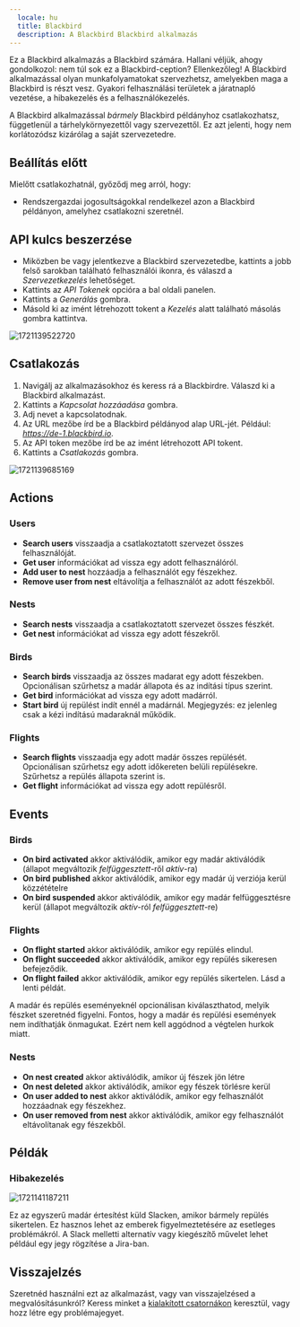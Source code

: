 ```yaml
---
  locale: hu
  title: Blackbird
  description: A Blackbird Blackbird alkalmazás
---
```


<LinkCard title="Megtekintés a Githubon" target="_blank" href="https://github.com/bb-io/Blackbird" icon="github" />

Ez a Blackbird alkalmazás a Blackbird számára. Hallani véljük, ahogy gondolkozol: nem túl sok ez a Blackbird-ception? Ellenkezőleg! A Blackbird alkalmazással olyan munkafolyamatokat szervezhetsz, amelyekben maga a Blackbird is részt vesz. Gyakori felhasználási területek a járatnapló vezetése, a hibakezelés és a felhasználókezelés.

A Blackbird alkalmazással _bármely_ Blackbird példányhoz csatlakozhatsz, függetlenül a tárhelykörnyezettől vagy szervezettől. Ez azt jelenti, hogy nem korlátozódsz kizárólag a saját szervezetedre.

## Beállítás előtt

Mielőtt csatlakozhatnál, győződj meg arról, hogy:

- Rendszergazdai jogosultságokkal rendelkezel azon a Blackbird példányon, amelyhez csatlakozni szeretnél.

## API kulcs beszerzése

- Miközben be vagy jelentkezve a Blackbird szervezetedbe, kattints a jobb felső sarokban található felhasználói ikonra, és válaszd a _Szervezetkezelés_ lehetőséget.
- Kattints az _API Tokenek_ opcióra a bal oldali panelen.
- Kattints a _Generálás_ gombra.
- Másold ki az imént létrehozott tokent a _Kezelés_ alatt található másolás gombra kattintva.

![1721139522720](https://raw.githubusercontent.com/bb-io/Blackbird/main/image/README/1721139522720.png)

## Csatlakozás

1. Navigálj az alkalmazásokhoz és keress rá a Blackbirdre. Válaszd ki a Blackbird alkalmazást.
2. Kattints a _Kapcsolat hozzáadása_ gombra.
3. Adj nevet a kapcsolatodnak.
4. Az URL mezőbe írd be a Blackbird példányod alap URL-jét. Például: _https://de-1.blackbird.io_.
5. Az API token mezőbe írd be az imént létrehozott API tokent.
6. Kattints a _Csatlakozás_ gombra.

![1721139685169](https://raw.githubusercontent.com/bb-io/Blackbird/main/image/README/1721139685169.png)

## Actions

### Users
- **Search users** visszaadja a csatlakoztatott szervezet összes felhasználóját.
- **Get user** információkat ad vissza egy adott felhasználóról.
- **Add user to nest** hozzáadja a felhasználót egy fészekhez.
- **Remove user from nest** eltávolítja a felhasználót az adott fészekből.

### Nests
- **Search nests** visszaadja a csatlakoztatott szervezet összes fészkét.
- **Get nest** információkat ad vissza egy adott fészekről.

### Birds
- **Search birds** visszaadja az összes madarat egy adott fészekben. Opcionálisan szűrhetsz a madár állapota és az indítási típus szerint.
- **Get bird** információkat ad vissza egy adott madárról.
- **Start bird** új repülést indít ennél a madárnál. Megjegyzés: ez jelenleg csak a kézi indítású madaraknál működik.

### Flights
- **Search flights** visszaadja egy adott madár összes repülését. Opcionálisan szűrhetsz egy adott időkereten belüli repülésekre. Szűrhetsz a repülés állapota szerint is.
- **Get flight** információkat ad vissza egy adott repülésről.

## Events

### Birds
- **On bird activated** akkor aktiválódik, amikor egy madár aktiválódik (állapot megváltozik _felfüggesztett_-ről _aktív_-ra)
- **On bird published** akkor aktiválódik, amikor egy madár új verziója kerül közzétételre
- **On bird suspended** akkor aktiválódik, amikor egy madár felfüggesztésre kerül (állapot megváltozik _aktív_-ról _felfüggesztett_-re)

### Flights
- **On flight started** akkor aktiválódik, amikor egy repülés elindul.
- **On flight succeeded** akkor aktiválódik, amikor egy repülés sikeresen befejeződik.
- **On flight failed** akkor aktiválódik, amikor egy repülés sikertelen. Lásd a lenti példát.

A madár és repülés eseményeknél opcionálisan kiválaszthatod, melyik fészket szeretnéd figyelni. Fontos, hogy a madár és repülési események nem indíthatják önmagukat. Ezért nem kell aggódnod a végtelen hurkok miatt.

### Nests
- **On nest created** akkor aktiválódik, amikor új fészek jön létre
- **On nest deleted** akkor aktiválódik, amikor egy fészek törlésre kerül
- **On user added to nest** akkor aktiválódik, amikor egy felhasználót hozzáadnak egy fészekhez.
- **On user removed from nest** akkor aktiválódik, amikor egy felhasználót eltávolítanak egy fészekből.

## Példák

### Hibakezelés
![1721141187211](https://raw.githubusercontent.com/bb-io/Blackbird/main/image/README/1721141187211.png)

Ez az egyszerű madár értesítést küld Slacken, amikor bármely repülés sikertelen. Ez hasznos lehet az emberek figyelmeztetésére az esetleges problémákról. A Slack melletti alternatív vagy kiegészítő művelet lehet például egy jegy rögzítése a Jira-ban.

## Visszajelzés

Szeretnéd használni ezt az alkalmazást, vagy van visszajelzésed a megvalósításunkról? Keress minket a [kialakított csatornákon](https://www.blackbird.io/) keresztül, vagy hozz létre egy problémajegyet.